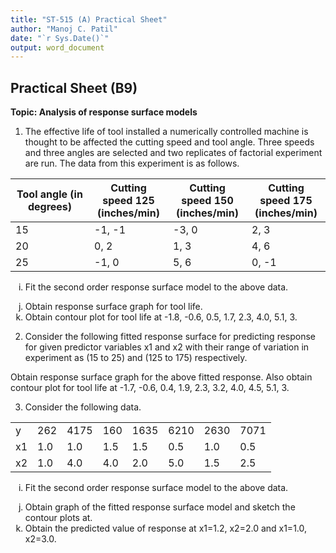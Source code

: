 ```yaml
---
title: "ST-515 (A) Practical Sheet"
author: "Manoj C. Patil"
date: "`r Sys.Date()`"
output: word_document
---
```



## Practical Sheet (B9)

**Topic: Analysis of response surface models**

1. The effective life of tool installed a numerically controlled machine is thought to be affected the cutting speed and tool angle. Three speeds and three angles are selected and two replicates of factorial experiment are run. The data from this experiment is as follows.

| Tool angle (in degrees) | Cutting speed 125 (inches/min) | Cutting speed 150 (inches/min) | Cutting speed 175 (inches/min) |
| --- | --- | --- | --- |
| 15 | -1, -1 | -3, 0 | 2, 3 |
| 20 | 0, 2 | 1, 3 | 4, 6 |
| 25 | -1, 0 | 5, 6 | 0, -1 |

i. Fit the second order response surface model to the above data.
j. Obtain response surface graph for tool life.
k. Obtain contour plot for tool life at -1.8, -0.6, 0.5, 1.7, 2.3, 4.0, 5.1, 3.

2. Consider the following fitted response surface for predicting response for given predictor variables x1 and x2 with their range of variation in experiment as (15 to 25) and (125 to 175) respectively.

Obtain response surface graph for the above fitted response. Also obtain contour plot for tool life at -1.7, -0.6, 0.4, 1.9, 2.3, 3.2, 4.0, 4.5, 5.1, 3.

3. Consider the following data.

|  |  |  |  |  |  |  |  |
| --- | --- | --- | --- | --- | --- | --- | --- |
| y | 262 | 4175 | 160 | 1635 | 6210 | 2630 | 7071 |
| x1 | 1.0 | 1.0 | 1.5 | 1.5 | 0.5 | 1.0 | 0.5 |
| x2 | 1.0 | 4.0 | 4.0 | 2.0 | 5.0 | 1.5 | 2.5 |

i. Fit the second order response surface model to the above data.
j. Obtain graph of the fitted response surface model and sketch the contour plots at.
k. Obtain the predicted value of response at x1=1.2, x2=2.0 and x1=1.0, x2=3.0.
